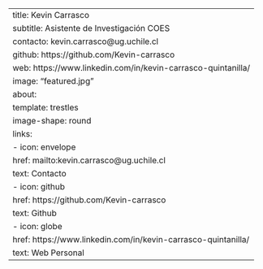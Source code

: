 ---
title: Kevin Carrasco 
subtitle: Asistente de Investigación COES
contacto: kevin.carrasco@ug.uchile.cl
github: https://github.com/Kevin-carrasco
web: https://www.linkedin.com/in/kevin-carrasco-quintanilla/
image: "featured.jpg"
about:
  template: trestles
  image-shape: round
  links:
    - icon: envelope
      href: mailto:kevin.carrasco@ug.uchile.cl
      text: Contacto
    - icon: github
      href: https://github.com/Kevin-carrasco
      text: Github
    - icon: globe
      href: https://www.linkedin.com/in/kevin-carrasco-quintanilla/
      text: Web Personal
---